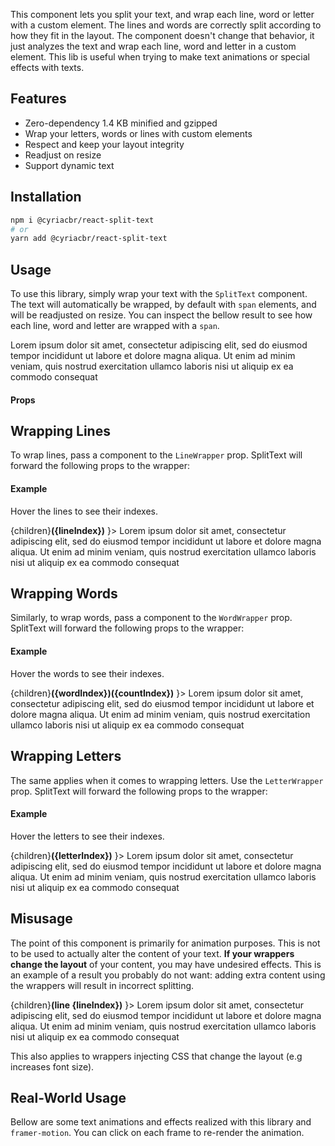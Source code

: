 

<Banner />

This component lets you split your text, and wrap each line, word or letter with a custom element.
The lines and words are correctly split according to how they fit in the layout.
The component doesn't change that behavior, it just analyzes the text and wrap each line, word and letter in a custom element.
This lib is useful when trying to make text animations or special effects with texts.

## Features

* Zero-dependency 1.4 KB minified and gzipped
* Wrap your letters, words or lines with custom elements
* Respect and keep your layout integrity
* Readjust on resize
* Support dynamic text

## Installation

```bash
npm i @cyriacbr/react-split-text
# or
yarn add @cyriacbr/react-split-text
```

## Usage


To use this library, simply wrap your text with the `SplitText` component.
The text will automatically be wrapped, by default with `span` elements, and will be readjusted on resize.
You can inspect the bellow result to see how each line, word and letter are wrapped with a `span`.

<Playground>
  <SplitText>
    Lorem ipsum dolor sit amet, consectetur adipiscing elit, sed do eiusmod tempor incididunt ut labore et dolore magna aliqua. Ut enim ad minim veniam, quis nostrud exercitation ullamco laboris nisi ut aliquip ex ea commodo consequat
  </SplitText>
</Playground>

#### Props

<Props of={SplitText} />

## Wrapping Lines

To wrap lines, pass a component to the `LineWrapper` prop. SplitText will forward the following props to the wrapper:

<Props of={LineWrapper} />

#### Example

Hover the lines to see their indexes.

<Playground>
  <SplitText LineWrapper={({ lineIndex, children }) => <span className="wrapper">{children}<b className="index">({lineIndex})</b></span> }>
    Lorem ipsum dolor sit amet, consectetur adipiscing elit, sed do eiusmod tempor incididunt ut labore et dolore magna aliqua. Ut enim ad minim veniam, quis nostrud exercitation ullamco laboris nisi ut aliquip ex ea commodo consequat
  </SplitText>
</Playground>

## Wrapping Words

Similarly, to wrap words, pass a component to the `WordWrapper` prop. SplitText will forward the following props to the wrapper:

<Props of={WordWrapper} />

#### Example

Hover the words to see their indexes.

<Playground>
  <SplitText WordWrapper={({ wordIndex, countIndex, children }) => <span className="wrapper">{children}<b className="index small">({wordIndex})({countIndex})</b></span> }>
    Lorem ipsum dolor sit amet, consectetur adipiscing elit, sed do eiusmod tempor incididunt ut labore et dolore magna aliqua. Ut enim ad minim veniam, quis nostrud exercitation ullamco laboris nisi ut aliquip ex ea commodo consequat
  </SplitText>
</Playground>

## Wrapping Letters

The same applies when it comes to wrapping letters. Use the `LetterWrapper` prop.
SplitText will forward the following props to the wrapper:

<Props of={LetterWrapper} />

#### Example

Hover the letters to see their indexes.

<Playground>
  <SplitText LetterWrapper={({ letterIndex, children }) => <span className="wrapper">{children}<b className="index small">({letterIndex})</b></span> }>
    Lorem ipsum dolor sit amet, consectetur adipiscing elit, sed do eiusmod tempor incididunt ut labore et dolore magna aliqua. Ut enim ad minim veniam, quis nostrud exercitation ullamco laboris nisi ut aliquip ex ea commodo consequat
  </SplitText>
</Playground>

## Misusage

The point of this component is primarily for animation purposes. This is not to be used to actually alter the content of your text. 
**If your wrappers change the layout** of your content, you may have undesired effects.
This is an example of a result you probably do not want: adding extra content using the wrappers will result in incorrect splitting.

<Playground>
  <SplitText LineWrapper={({ lineIndex, children }) => <span className="wrapper">{children}<b>(line {lineIndex})</b></span> }>
    Lorem ipsum dolor sit amet, consectetur adipiscing elit, sed do eiusmod tempor incididunt ut labore et dolore magna aliqua. Ut enim ad minim veniam, quis nostrud exercitation ullamco laboris nisi ut aliquip ex ea commodo consequat
  </SplitText>
</Playground>

This also applies to wrappers injecting CSS that change the layout (e.g increases font size).

## Real-World Usage

Bellow are some text animations and effects realized with this library and `framer-motion`.
You can click on each frame to re-render the animation.


<Playground>
  <Examples />
</Playground>